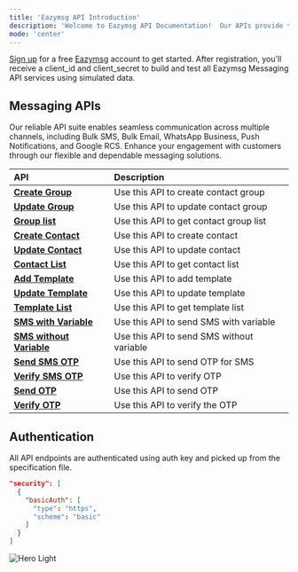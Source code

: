 ```yaml
---
title: 'Eazymsg API Introduction'
description: 'Welcome to Eazymsg API Documentation!  Our APIs provide the tools necessary to send messages efficiently and effectively across different channels.'
mode: 'center'
---
```



<Note>

[Sign up](https://auth.enginify.in/signup) for a free [Eazymsg](https://eazymsg.com) account to get started. After registration, you'll receive a client_id and client_secret to build and test all Eazymsg Messaging API services using simulated data.

</Note>


## Messaging APIs 


Our reliable API suite enables seamless communication across multiple channels, including Bulk SMS, Bulk Email, WhatsApp Business, Push Notifications, and Google RCS. Enhance your engagement with customers through our flexible and dependable messaging solutions.


| API                                                                           | Description                                     |
| :---------------------------------------------------------------------------- | :---------------------------------------------- |
| <a href="/api-reference/eazymsg-api/endpoints/sms/contacts/create-group">**Create Group**</a> | Use this API to create contact group |
| <a href="/api-reference/eazymsg-api/endpoints/sms/contacts/update-group">**Update Group**</a> | Use this API to update contact group |
| <a href="/api-reference/eazymsg-api/endpoints/sms/contacts/group-list">**Group list**</a> | Use this API to get contact group list |
| <a href="/api-reference/eazymsg-api/endpoints/sms/contacts/create-contact">**Create Contact**</a> | Use this API to create contact |
| <a href="/api-reference/eazymsg-api/endpoints/sms/contacts/update-contact">**Update Contact**</a> | Use this API to update contact |
| <a href="/api-reference/eazymsg-api/endpoints/sms/contacts/contact-list">**Contact List**</a> | Use this API to get contact list |
| <a href="/api-reference/eazymsg-api/endpoints/sms/templates/add-template">**Add Template**</a> | Use this API to add template |
| <a href="/api-reference/eazymsg-api/endpoints/sms/templates/update-template">**Update Template**</a> | Use this API to update template |
| <a href="/api-reference/eazymsg-api/endpoints/sms/templates/template-list">**Template List**</a> | Use this API to get template list |
| <a href="/api-reference/eazymsg-api/endpoints/sms/send-sms/with-variable">**SMS with Variable**</a> | Use this API to send SMS with variable |
| <a href="/api-reference/eazymsg-api/endpoints/sms/send-sms/without-variable">**SMS without Variable**</a> | Use this API to send SMS without variable |
| <a href="/api-reference/eazymsg-api/endpoints/sms-otp/send">**Send SMS OTP**</a> | Use this API to send OTP for SMS |
| <a href="/api-reference/eazymsg-api/endpoints/sms-otp/verify">**Verify SMS OTP**</a> | Use this API to verify OTP  |
| <a href="/api-reference/eazymsg-api/endpoints/send-otp/send">**Send OTP**</a> | Use this API to send OTP  |
| <a href="/api-reference/eazymsg-api/endpoints/send-otp/verify">**Verify OTP**</a>| Use this API to verify the OTP  |


## Authentication 

All API endpoints are authenticated using auth key and picked up from the specification file.

```json
"security": [
  {
    "basicAuth": [
      "type": "https",
      "scheme": "basic"
    ]
  }
]
```

<img
  src="/images/auth.png"
  alt="Hero Light"
/>